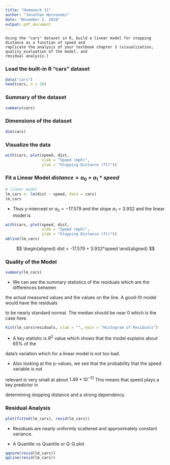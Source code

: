 ```yaml
---
title: "Homework 11"
author: "Jonathan Hernandez"
date: "November 2, 2018"
output: pdf_document
---
```


    Using the "cars" dataset in R, build a linear model for stopping distance as a function of speed and
    replicate the analysis of your textbook chapter 3 (visualization, quality evaluation of the model, and
    residual analysis.)


### Load the built-in R "cars" dataset

```r
data("cars")
head(cars, n = 10)
```

### Summary of the dataset

```r
summary(cars)
```

### Dimensions of the dataset

```r
dim(cars)
```

### Visualize the data

```r
with(cars, plot(speed, dist, 
                xlab = "Speed (mph)",
                ylab = "Stopping Distance (ft)"))
```

### Fit a Linear Model $distance = a_0 + a_1*speed$

```r
# linear model
lm_cars <- lm(dist ~ speed, data = cars)
lm_cars
```

- Thus y-intercept or $a_0 = -17.579$ and the slope $a_1 = 3.932$
and the linear model is

```r
with(cars, plot(speed, dist, 
                xlab = "Speed (mph)",
                ylab = "Stopping Distance (ft)"))
abline(lm_cars)
```

$$
\begin{aligned}
dist = -17.579 + 3.932*speed
\end{aligned}
$$

### Quality of the Model

```r
summary(lm_cars)
```

- We can see the summary statistics of the residuals which are the differences between

the actual measured values and the values on the line. A good-fit model would have the residuals

to be nearly standard normal. The median should be near 0 which is the case here.

```r
hist(lm_cars$residuals, xlab = "", main = "Histogram of Residuals")
```

- A key statistic is $R^2$ value which shows that the model explains about 65% of the

data's variation which for a linear model is not too bad.

- Also looking at the p-values, we see that the probability that the speed variable is not

relevant is very small at about $1.49 * 10^{-12}$ This means that speed plays a key predictor in

determining stopping distance and a strong dependency.

### Residual Analysis

```r
plot(fitted(lm_cars), resid(lm_cars))
```

- Residuals are nearly uniformly scattered and approximately constant variance.

- A Quantile vs Quantile or Q-Q plot
```r
qqnorm(resid(lm_cars))
qqline(resid(lm_cars))
```